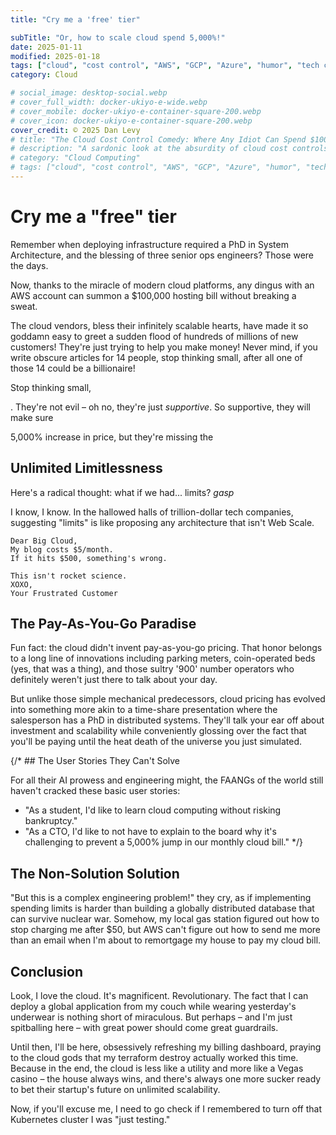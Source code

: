 ```yaml
---
title: "Cry me a 'free' tier"

subTitle: "Or, how to scale cloud spend 5,000%!"
date: 2025-01-11
modified: 2025-01-18
tags: ["cloud", "cost control", "AWS", "GCP", "Azure", "humor", "tech criticism"]
category: Cloud

# social_image: desktop-social.webp
# cover_full_width: docker-ukiyo-e-wide.webp
# cover_mobile: docker-ukiyo-e-container-square-200.webp
# cover_icon: docker-ukiyo-e-container-square-200.webp
cover_credit: © 2025 Dan Levy
# title: "The Cloud Cost Control Comedy: Where Any Idiot Can Spend $100k"
# description: "A sardonic look at the absurdity of cloud cost controls and how the democratization of infrastructure has created both amazing possibilities and terrifying financial risks"
# category: "Cloud Computing"
# tags: ["cloud", "cost control", "AWS", "GCP", "Azure", "humor", "tech criticism"]
---
```




# Cry me a "free" tier

Remember when deploying infrastructure required a PhD in System Architecture, and the blessing of three senior ops engineers? Those were the days.

<p class="inset">Now, thanks to the miracle of modern cloud platforms, any dingus with an AWS account can summon a $100,000 hosting bill without breaking a sweat.</p>

The cloud vendors, bless their infinitely scalable hearts, have made it so goddamn easy to greet a sudden flood of hundreds of millions of new customers! They're just trying to help you make money! Never mind, if you write obscure articles for 14 people, stop thinking small, after all one of those 14 could be a billionaire!

Stop thinking small, 


. They're not evil – oh no, they're just *supportive*.
So supportive, they will make sure 


 5,000% increase in price, but they're missing the 

## Unlimited Limitlessness

Here's a radical thought: what if we had... limits? *gasp*

I know, I know. In the hallowed halls of trillion-dollar tech companies, suggesting "limits" is like proposing any architecture that isn't Web Scale.

```
Dear Big Cloud,
My blog costs $5/month.
If it hits $500, something's wrong.

This isn't rocket science.
XOXO,
Your Frustrated Customer
```

## The Pay-As-You-Go Paradise

Fun fact: the cloud didn't invent pay-as-you-go pricing. That honor belongs to a long line of innovations including parking meters, coin-operated beds (yes, that was a thing), and those sultry '900' number operators who definitely weren't just there to talk about your day.

But unlike those simple mechanical predecessors, cloud pricing has evolved into something more akin to a time-share presentation where the salesperson has a PhD in distributed systems. They'll talk your ear off about investment and scalability while conveniently glossing over the fact that you'll be paying until the heat death of the universe you just simulated.

{/* ## The User Stories They Can't Solve

For all their AI prowess and engineering might, the FAANGs of the world still haven't cracked these basic user stories:

- "As a student, I'd like to learn cloud computing without risking bankruptcy."
- "As a CTO, I'd like to not have to explain to the board why it's challenging to prevent a 5,000% jump in our monthly cloud bill." */}

## The Non-Solution Solution

"But this is a complex engineering problem!" they cry, as if implementing spending limits is harder than building a globally distributed database that can survive nuclear war. Somehow, my local gas station figured out how to stop charging me after $50, but AWS can't figure out how to send me more than an email when I'm about to remortgage my house to pay my cloud bill.

## Conclusion

Look, I love the cloud. It's magnificent. Revolutionary. The fact that I can deploy a global application from my couch while wearing yesterday's underwear is nothing short of miraculous. But perhaps – and I'm just spitballing here – with great power should come great guardrails.

Until then, I'll be here, obsessively refreshing my billing dashboard, praying to the cloud gods that my terraform destroy actually worked this time. Because in the end, the cloud is less like a utility and more like a Vegas casino – the house always wins, and there's always one more sucker ready to bet their startup's future on unlimited scalability.

Now, if you'll excuse me, I need to go check if I remembered to turn off that Kubernetes cluster I was "just testing."


